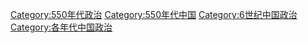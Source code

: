 [[Category:550年代政治|Category:550年代政治]]
[[Category:550年代中国|Category:550年代中国]]
[[Category:6世纪中国政治|Category:6世纪中国政治]]
[[Category:各年代中国政治|Category:各年代中国政治]]